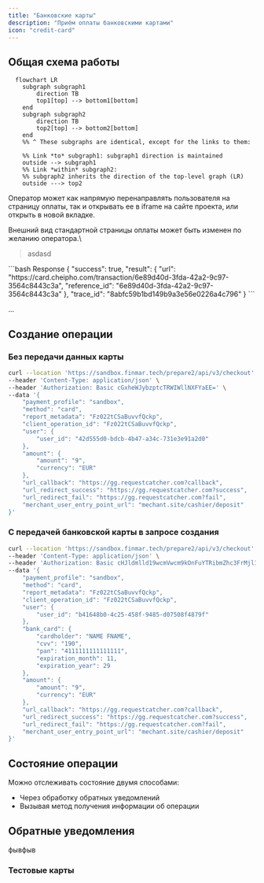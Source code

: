 ```yaml
---
title: "Банковские карты"
description: "Приём оплаты банковскими картами"
icon: "credit-card"
---
```



## Общая схема работы
```mermaid
  flowchart LR
    subgraph subgraph1
        direction TB
        top1[top] --> bottom1[bottom]
    end
    subgraph subgraph2
        direction TB
        top2[top] --> bottom2[bottom]
    end
    %% ^ These subgraphs are identical, except for the links to them:

    %% Link *to* subgraph1: subgraph1 direction is maintained
    outside --> subgraph1
    %% Link *within* subgraph2:
    %% subgraph2 inherits the direction of the top-level graph (LR)
    outside ---> top2
```

Оператор может как напрямую перенаправлять пользователя на страницу оплаты, так и открывать ее в iframe на сайте проекта, или открыть в новой вкладке.

Внешний вид стандартной страницы оплаты может быть изменен по желанию оператора.\\

> asdasd


<Steps>
  <Step title="Оператор отправляет запрос на создание операции и перенаправляет пользователя на полученный URL">
    
  </Step>
  <Step title="Пользователь вводит данные карты">
    
  </Step>
  <Step title="3ds-подтверждение платежа">
    
  </Step>
  <Step title="Списание средств">
    
  </Step>
  <Step title="Проект получает уведомление о завершении платежа">
    
  </Step>
</Steps>

<Expandable>



</Expandable>

<Expandable>
  ```bash Response
  {
      "success": true,
      "result": {
          "url": "https://card.cheipho.com/transaction/6e89d40d-3fda-42a2-9c97-3564c8443c3a",
          "reference_id": "6e89d40d-3fda-42a2-9c97-3564c8443c3a"
      },
      "trace_id": "8abfc59b1bd149b9a3e56e0226a4c796"
  }
  ```
</Expandable>

...

## Создание операции

### Без передачи данных карты
  ```bash Без передачи банковской карты
  curl --location 'https://sandbox.finmar.tech/prepare2/api/v3/checkout' \
  --header 'Content-Type: application/json' \
  --header 'Authorization: Basic cGxheWJybzptcTRWIWllNXFYaEE=' \
  --data '{
      "payment_profile": "sandbox",
      "method": "card",
      "report_metadata": "Fz022tCSaBuvvfQckp",
      "client_operation_id": "Fz022tCSaBuvvfQckp",
      "user": {
          "user_id": "42d555d0-bdcb-4b47-a34c-731e3e91a2d0"
      },
      "amount": {
          "amount": "9",
          "currency": "EUR"
      },
      "url_callback": "https://gg.requestcatcher.com?callback",
      "url_redirect_success": "https://gg.requestcatcher.com?success",
      "url_redirect_fail": "https://gg.requestcatcher.com?fail",
      "merchant_user_entry_point_url": "mechant.site/cashier/deposit"
  }'
  ```


### С передачей банковской карты в запросе создания

  ```bash С передачей банковской карты
  curl --location 'https://sandbox.finmar.tech/prepare2/api/v3/checkout' \
  --header 'Content-Type: application/json' \
  --header 'Authorization: Basic cHJldmlld19wcmVwcm9kOnFuYTRibmZhc3FrMjl1cTE=' \
  --data '{
      "payment_profile": "sandbox",
      "method": "card",
      "report_metadata": "Fz022tCSaBuvvfQckp",
      "client_operation_id": "Fz022tCSaBuvvfQckp",
      "user": {
          "user_id": "b41648b0-4c25-458f-9485-d07508f4879f"
      },
      "bank_card": {
          "cardholder": "NAME FNAME",
          "cvv": "190",
          "pan": "4111111111111111",
          "expiration_month": 11,
          "expiration_year": 29
      },
      "amount": {
          "amount": "9",
          "currency": "EUR"
      },
      "url_callback": "https://gg.requestcatcher.com?callback",
      "url_redirect_success": "https://gg.requestcatcher.com?success",
      "url_redirect_fail": "https://gg.requestcatcher.com?fail",
      "merchant_user_entry_point_url": "mechant.site/cashier/deposit"
  }'
  ```
  

## Состояние операции
Можно отслеживать состояние двумя способами:
- Через обработку обратных уведомлений
- Вызывая метод получения информации об операции



## Обратные уведомления
фывфыв
<TestCards />

### Тестовые карты
<TestCards />